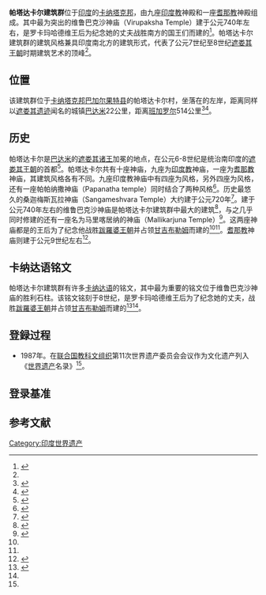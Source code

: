{{世界遗产概要表
|zh_name = 帕塔达卡尔建筑群
|site_img = [[File:Pattadakal_000.JPG|350px]]
|site_img_capt = 
|site_img_width =
|en_name = Group of Monuments at Pattadakal
|fr_name = Ensemble de monuments de Pattadakal
|country = {{IND}}
|Region = 亞洲和太平洋地區
|area =
|criterion_c = iii, iv
|ID = 239
|rg_year = 1987
|Danger_year =
|ex_rg_year =
|iucn =
|remarks =
|org_url = http://whc.unesco.org/en/list/239
|map_img = 
|map_img_width =
|Coor =
|locmapin = India Karnataka
|map_width =
|relief = 
|latitude = 15.9484
|longitude = 75.8159
}}

'''帕塔达卡尔建筑群'''位于[[印度|印度]]的[[卡纳塔克邦|卡纳塔克邦]]，由九座[[印度教|印度教]]神殿和一座[[耆那教|耆那教]]神殿组成。其中最为突出的维鲁巴克沙神庙（Virupaksha Temple）建于公元740年左右，是罗卡玛哈德维王后为纪念她的丈夫战胜南方的国王们而建的<ref name=WHS>{{cite web|url=http://whc.unesco.org/en/list/239|title=帕塔达卡尔建筑群|publisher=联合国教科文组织|accessdate=2015-11-06|archive-date=2018-12-26|archive-url=https://web.archive.org/web/20181226001400/http://whc.unesco.org/en/list/239|dead-url=no}}</ref>。帕塔达卡尔建筑群的建筑风格兼具印度南北方的建筑形式，代表了公元7世纪至8世纪[[遮娄其王朝|遮娄其王朝]]时期建筑艺术的顶峰<ref name=WHS/>。

==位置==
该建筑群位于[[卡纳塔克邦|卡纳塔克邦]][[巴加尔果特县|巴加尔果特县]]的帕塔达卡尔村，坐落在{{tsl|en|Malaprabha River|玛拉普拉巴河}}的左岸，距离同样以[[遮娄其王朝|遮娄其遗迹]]闻名的城镇[[巴达米|巴达米]]22公里，距离[[班加罗尔|班加罗尔]]514公里<ref name=details>{{cite web|url=http://asi.nic.in/asi_monu_whs_pattadakkal_intro.asp|title=帕塔达卡尔详情|publisher=印度考古调查局|accessdate=2015-11-06|archive-date=2010-10-30|archive-url=https://web.archive.org/web/20101030081355/http://asi.nic.in/asi_monu_whs_pattadakkal_intro.asp|dead-url=no}}</ref><ref name=Frontline>{{cite web|url= http://www.frontline.in/static/html/fl2201/stories/20050114000106500.htm|title=遮娄其的奇观|publisher=Frontline|accessdate=2015-11-06}}</ref>。

==历史==
帕塔达卡尔是[[巴达米|巴达米]]的[[遮娄其王朝|遮娄其诸王]]加冕的地点，在公元6-8世纪是统治南印度的[[遮娄其王朝|遮娄其王朝]]的首都<ref>{{cite web|url=http://www.thehindu.com/features/metroplus/travel/carved-for-eternity/article4584757.ece|title=帕塔达卡尔：雕刻永恒|publisher=The Hindu|accessdate=2013-05-24|archive-date=2019-11-30|archive-url=https://web.archive.org/web/20191130151245/https://www.thehindu.com/features/metroplus/travel/carved-for-eternity/article4584757.ece|dead-url=no}}</ref>。帕塔达卡尔共有十座神庙，九座为[[印度教|印度教]]神庙，一座为[[耆那教|耆那教]]神庙，其建筑风格各有不同。九座印度教神庙中有四座为{{link-en|印度北方建筑|Hindu temple architecture# Different styles of architecture |印度北方雅利安建筑}}风格，另外四座为{{link-en|达罗毗荼建筑| Dravidian architecture |南印度达罗毗荼}}风格，还有一座帕帕纳撒神庙（Papanatha temple）同时结合了两种风格<ref>{{cite web|url=http://bagalkot.nic.in/pattadakal.htm|title=帕塔达卡尔简介|accessdate=2015-11-06|archive-url=https://web.archive.org/web/20040911050855/http://bagalkot.nic.in/pattadakal.htm|archive-date=2004-09-11|dead-url=yes}}</ref>。历史最悠久的桑迦梅斯瓦拉神庙（Sangameshvara Temple）大约建于公元720年<ref>{{cite web|url=http://asi.nic.in/asi_monu_whs_ptdkl_monu_sangameswara.asp|title=桑迦梅斯瓦拉神庙|publisher=印度考古调查局|accessdate=2015-11-06|archive-url=https://web.archive.org/web/20171001213546/http://asi.nic.in/asi_monu_whs_ptdkl_monu_sangameswara.asp|archive-date=2017-10-01|dead-url=yes}}</ref>。建于公元740年左右的维鲁巴克沙神庙是帕塔达卡尔建筑群中最大的建筑<ref name=VRU>{{cite web|url=http://asi.nic.in/asi_monu_whs_ptdkl_monu_virupaksha.asp|title=维鲁巴克沙神庙|publisher=印度考古调查局|accessdate=2015-11-09|archive-url=https://web.archive.org/web/20171101064730/http://asi.nic.in/asi_monu_whs_ptdkl_monu_virupaksha.asp|archive-date=2017-11-01|dead-url=yes}}</ref>，与之几乎同时修建的还有一座名为马里喀居纳的神庙（Mallikarjuna Temple）<ref name=MAL>{{cite web|url=http://asi.nic.in/asi_monu_whs_ptdkl_monu_mallikarjuna.asp|title=马里喀居纳神庙|publisher=印度考古调查局|accessdate=2015-11-09|archive-url=https://web.archive.org/web/20170223081656/http://asi.nic.in/asi_monu_whs_ptdkl_monu_mallikarjuna.asp|archive-date=2017-02-23|dead-url=yes}}</ref>。这两座神庙都是{{tsl|en|Vikramaditya II|维克拉姆帝亚二世}}的王后为了纪念他战胜[[跋羅婆王朝|跋羅婆王朝]]并占领[[甘吉布勒姆|甘吉布勒姆]]而建的<ref name=VRU/><ref name=MAL/>。[[耆那教|耆那教]]神庙则建于公元9世纪左右<ref>{{cite web|url=http://asi.nic.in/asi_monu_whs_ptdkl_monu_jaina.asp|title=耆那神庙|publisher=印度考古调查局|accessdate=2015-11-09|archive-url=https://web.archive.org/web/20151201020922/http://asi.nic.in/asi_monu_whs_ptdkl_monu_jaina.asp|archive-date=2015-12-01|dead-url=yes}}</ref>。

==卡纳达语铭文==
帕塔达卡尔建筑群有许多[[卡纳达语|卡纳达语]]的铭文，其中最为重要的铭文位于维鲁巴克沙神庙的胜利石柱。该铭文铭刻于8世纪，是罗卡玛哈德维王后为了纪念她的丈夫，{{tsl|en|Vikramaditya II|维克拉姆帝亚二世}}战胜[[跋羅婆王朝|跋羅婆王朝]]并占领[[甘吉布勒姆|甘吉布勒姆]]而建的<ref name=IAS>{{cite web|url=http://asi.nic.in/asi_monu_whs_pattadakkal.asp|title=世界遗产：帕塔达卡尔|publisher=印度考古调查局|accessdate=2015-11-06|archive-date=2017-06-25|archive-url=https://web.archive.org/web/20170625133639/http://asi.nic.in/asi_monu_whs_pattadakkal.asp|dead-url=no}}</ref><ref name=WHS/>。

==登録过程==
*1987年。在[[联合国教科文组织|联合国教科文组织]]第11次世界遗产委员会会议作为文化遗产列入《[[世界遗产|世界遗产]]名录》<ref name=WHS/>。
==登录基准==
{{世界遗产基准|3|4}}

{{Gallery
|title=帕塔达卡尔建筑群
|height=200|width=300
|align=center
|footer=
|File:8th century Kannada inscription on victory pillar at Pattadakal.jpg
 |alt1=胜利石柱上的卡纳达语铭文
 |胜利石柱上的[[卡纳达语|卡纳达语]]铭文
|File:Sangameshwara Temple Pattadakal 14.JPG
 |alt2=桑迦梅斯瓦拉神庙
 |桑迦梅斯瓦拉神庙
|File:Virupaksha temple at Pattadakal.jpg
 |alt3=维鲁巴克沙寺庙 
 |维鲁巴克沙神庙
|File:Jain Narayana temple1 at Pattadakal.jpg
 |alt4=耆那神殿
 |耆那神殿
}}

==参考文献==
<references/>

[[Category:印度世界遗产|Category:印度世界遗产]]

{{印度的世界遗产}}